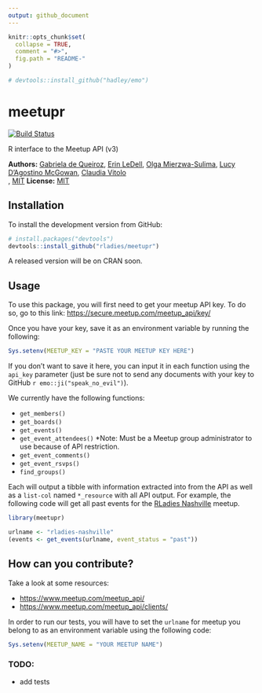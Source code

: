 ```yaml
---
output: github_document
---
```


<!-- README.md is generated from README.Rmd. Please edit the Rmd file -->

```r
knitr::opts_chunk$set(
  collapse = TRUE,
  comment = "#>",
  fig.path = "README-"
)

# devtools::install_github("hadley/emo")
```

# meetupr
[![Build Status](https://travis-ci.org/rladies/meetupr.svg?branch=master)](https://travis-ci.org/rladies/meetupr)

R interface to the Meetup API (v3)

**Authors:** [Gabriela de Queiroz](http://gdequeiroz.github.io/), [Erin LeDell](http://www.stat.berkeley.edu/~ledell/), [Olga Mierzwa-Sulima](https://github.com/olgamie), [Lucy D'Agostino McGowan](http://www.lucymcgowan.com), [Claudia Vitolo](https://github.com/cvitolo)<br/>, [MIT](https://opensource.org/licenses/MIT)
**License:** [MIT](https://opensource.org/licenses/MIT)

## Installation

To install the development version from GitHub:

```r
# install.packages("devtools")
devtools::install_github("rladies/meetupr")
```
A released version will be on CRAN soon.

## Usage

To use this package, you will first need to get your meetup API key. To do so, go to this link: [https://secure.meetup.com/meetup_api/key/](https://secure.meetup.com/meetup_api/key/)

Once you have your key, save it as an environment variable by running the following:

```r
Sys.setenv(MEETUP_KEY = "PASTE YOUR MEETUP KEY HERE")
```

If you don't want to save it here, you can input it in each function using the `api_key` parameter (just be sure not to send any documents with your key to GitHub `r emo::ji("speak_no_evil")`).

We currently have the following functions:

* `get_members()`
* `get_boards()`
* `get_events()`  
* `get_event_attendees()` *Note: Must be a Meetup group administrator to use because of API restriction.
* `get_event_comments()`
* `get_event_rsvps()` 
* `find_groups()`

Each will output a tibble with information extracted into from the API as well as a `list-col` named `*_resource` with all API output. For example, the following code will get all past events for the [RLadies Nashville](https://meetup.com/rladies-nashville) meetup.

```r
library(meetupr)

urlname <- "rladies-nashville"
(events <- get_events(urlname, event_status = "past"))
```


## How can you contribute?

Take a look at some resources:

- [https://www.meetup.com/meetup_api/](https://www.meetup.com/meetup_api/)
- [https://www.meetup.com/meetup_api/clients/](https://www.meetup.com/meetup_api/clients/)

In order to run our tests, you will have to set the `urlname` for meetup you belong to as an environment variable using the following code:
```r
Sys.setenv(MEETUP_NAME = "YOUR MEETUP NAME")
```

### TODO:
- add tests

